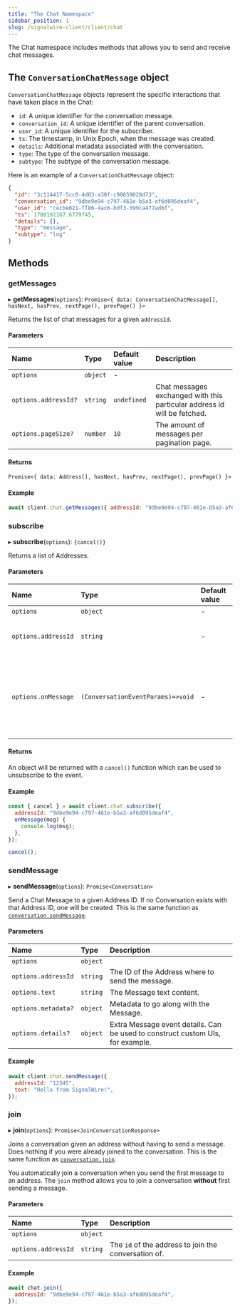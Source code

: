 ```yaml
---
title: "The Chat Namespace"
sidebar_position: 1
slug: /signalwire-client/client/chat
---
```


The Chat namespace includes methods that allows you to send and receive chat messages.

## **The `ConversationChatMessage` object**

`ConversationChatMessage` objects represent the specific interactions that have taken place in the Chat:

- `id`: A unique identifier for the conversation message.
- `conversation_id`: A unique identifier of the parent conversation.
- `user_id`: A unique identifier for the subscriber.
- `ts`: The timestamp, in Unix Epoch, when the message was created.
- `details`: Additional metadata associated with the conversation.
- `type`: The type of the conversation message.
- `subtype`: The subtype of the conversation message.

Here is an example of a `ConversationChatMessage` object:

```json
{
  "id": "3c114417-5cc0-4d03-a30f-c90659028d73",
  "conversation_id": "9dbe9e94-c797-461e-b5a3-af6d095deaf4",
  "user_id": "cecbe021-ff86-4ac6-bdf3-399ca477ad6f",
  "ts": 1708192187.6779745,
  "details": {},
  "type": "message",
  "subtype": "log"
}
```

## **Methods**

### getMessages

▸ **getMessages**(`options`): `Promise<{ data: ConversationChatMessage[], hasNext, hasPrev, nextPage(), prevPage() }>`

Returns the list of chat messages for a given `addressId`.

#### Parameters

| Name                 | Type     | Default value | Description                                                              |
| :------------------- | :------- | :------------ | :----------------------------------------------------------------------- |
| `options`            | `object` | -             |
| `options.addressId?` | `string` | `undefined`   | Chat messages exchanged with this particular address id will be fetched. |
| `options.pageSize?`  | `number` | `10`          | The amount of messages per pagination page.                              |

#### Returns

`Promise<{ data: Address[], hasNext, hasPrev, nextPage(), prevPage() }>`

#### Example

```javascript
await client.chat.getMessages({ addressId: "9dbe9e94-c797-461e-b5a3-af6d095deaf4" });
```

### subscribe

▸ **subscribe**(`options`): `{cancel()}`

Returns a list of Addresses.

#### Parameters

| Name                | Type                              | Default value | Description                                                    |
| :------------------ | :-------------------------------- | :------------ | :------------------------------------------------------------- |
| `options`           | `object`                          | -             |
| `options.addressId` | `string`                          | -             | The address to subscribe to                                    |
| `options.onMessage` | `(ConversationEventParams)=>void` | -             | The callback that gets called when a new message event happens |

#### Returns

An object will be returned with a `cancel()` function which can be used to unsubscribe to the event.

#### Example

```javascript
const { cancel } = await client.chat.subscribe({
  addressId: "9dbe9e94-c797-461e-b5a3-af6d095deaf4",
  onMessage(msg) {
    console.log(msg);
  },
});

cancel();
```

### sendMessage

▸ **sendMessage**(`options`): `Promise<Conversation>`

Send a Chat Message to a given Address ID. If no Conversation exists with that Address ID, one will be created.
This is the same function as [`conversation.sendMessage`](/sdks/browser-sdk/signalwire-client/client/conversation#sendmessage).

#### Parameters

| Name                | Type     | Description                                                                    |
| :------------------ | :------- | :----------------------------------------------------------------------------- |
| `options`           | `object` |                                                                                |
| `options.addressId` | `string` | The ID of the Address where to send the message.                               |
| `options.text`      | `string` | The Message text content.                                                      |
| `options.metadata?` | `object` | Metadata to go along with the Message.                                         |
| `options.details?`  | `object` | Extra Message event details. Can be used to construct custom UIs, for example. |

#### Example

```javascript
await client.chat.sendMessage({
  addressId: "12345",
  text: "Hello from SignalWire!",
});
```

### join

▸ **join**(`options`): `Promise<JoinConversationResponse>`

Joins a conversation given an address without having to send a message. Does nothing if you
were already joined to the conversation. This is the same function as [`conversation.join`](/sdks/browser-sdk/signalwire-client/client/conversation#join).

You automatically join a conversation when you send the first message to an address. The `join`
method allows you to join a conversation **without** first sending a message.

#### Parameters

| Name                | Type     | Description                                          |
| :------------------ | :------- | :--------------------------------------------------- |
| `options`           | `object` |                                                      |
| `options.addressId` | `string` | The `id` of the address to join the conversation of. |

#### Example

```javascript
await chat.join({
  addressId: "9dbe9e94-c797-461e-b5a3-af6d095deaf4",
});
```
